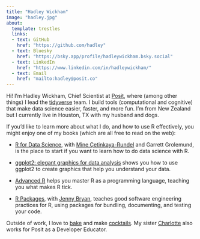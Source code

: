 ```yaml
---
title: "Hadley Wickham"
image: "hadley.jpg"
about:
  template: trestles
  links:
  - text: GitHub
    href: "https://github.com/hadley"
  - text: Bluesky
    href: "https://bsky.app/profile/hadleywickham.bsky.social"
  - text: LinkedIn
    href: "https://www.linkedin.com/in/hadleywickham/"
  - text: Email
    href: "mailto:hadley@posit.co"
---
```


Hi!
I'm Hadley Wickham, Chief Scientist at [Posit](https://posit.co), where (among other things) I lead the [tidyverse](https://tidyverse.org) team.
I build tools (computational and cognitive) that make data science easier, faster, and more fun.
I'm from New Zealand but I currently live in Houston, TX with my husband and dogs.

If you'd like to learn more about what I do, and how to use R effectively, you might enjoy one of my books (which are all free to read on the web):

-   [R for Data Science](http://r4ds.hadley.nz/), with [Mine Çetinkaya-Rundel](https://mine-cr.com) and Garrett Grolemund, is the place to start if you want to learn how to do data science with R.

-   [ggplot2: elegant graphics for data analysis](https://ggplot2-book.org) shows you how to use ggplot2 to create graphics that help you understand your data.

-   [Advanced R](http://adv-r.hadley.nz/) helps you master R as a programming language, teaching you what makes R tick.

-   [R Packages](http://r-pkgs.org/), with [Jenny Bryan](https://jennybryan.org/about/), teaches good software engineering practices for R, using packages for bundling, documenting, and testing your code.

Outside of work, I love to [bake](https://recipes.had.co.nz) and make [cocktails](https://cocktails.hadley.nz).
My sister [Charlotte](http://cwick.co.nz/) also works for Posit as a Developer Educator.
